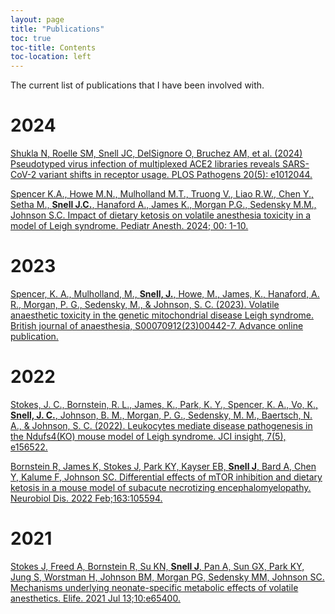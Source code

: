 ```yaml
---
layout: page
title: "Publications"
toc: true
toc-title: Contents
toc-location: left
---
```


The current list of publications that I have been involved with.

# 2024

[Shukla N, Roelle SM, Snell JC, DelSignore O, Bruchez AM, et al. (2024) Pseudotyped virus infection of multiplexed ACE2 libraries reveals SARS-CoV-2 variant shifts in receptor usage. PLOS Pathogens 20(5): e1012044.](https://doi.org/10.1371/journal.ppat.1012044)

[Spencer K.A., Howe M.N., Mulholland M.T., Truong V., Liao R.W., Chen Y., Setha M., **Snell J.C.**, Hanaford A., James K., Morgan P.G., Sedensky M.M., Johnson S.C. Impact of dietary ketosis on volatile anesthesia toxicity in a model of Leigh syndrome. Pediatr Anesth. 2024; 00: 1-10.](https://onlinelibrary.wiley.com/doi/10.1111/pan.14855)

# 2023

[Spencer, K. A., Mulholland, M., **Snell, J.**, Howe, M., James, K., Hanaford, A. R., Morgan, P. G., Sedensky, M., & Johnson, S. C. (2023). Volatile anaesthetic toxicity in the genetic mitochondrial disease Leigh syndrome. British journal of anaesthesia, S00070912(23)00442-7. Advance online publication.](https://doi.org/10.1016/j.bja.2023.08.009)

# 2022

[Stokes, J. C., Bornstein, R. L., James, K., Park, K. Y., Spencer, K. A., Vo, K., **Snell, J. C.**, Johnson, B. M., Morgan, P. G., Sedensky, M. M., Baertsch, N. A., & Johnson, S. C. (2022). Leukocytes mediate disease pathogenesis in the Ndufs4(KO) mouse model of Leigh syndrome. JCI insight, 7(5), e156522.](https://doi.org/10.1172/jci.insight.156522)

[Bornstein R, James K, Stokes J, Park KY, Kayser EB, **Snell J**, Bard A, Chen Y, Kalume F, Johnson SC. Differential effects of mTOR inhibition and dietary ketosis in a mouse model of subacute necrotizing encephalomyelopathy. Neurobiol Dis. 2022 Feb;163:105594.](https://www.sciencedirect.com/science/article/pii/S0969996121003430?via%3Dihub)

# 2021

[Stokes J, Freed A, Bornstein R, Su KN, **Snell J**, Pan A, Sun GX, Park KY, Jung S, Worstman H, Johnson BM, Morgan PG, Sedensky MM, Johnson SC. Mechanisms underlying neonate-specific metabolic effects of volatile anesthetics. Elife. 2021 Jul 13;10:e65400.](https://elifesciences.org/articles/65400)
